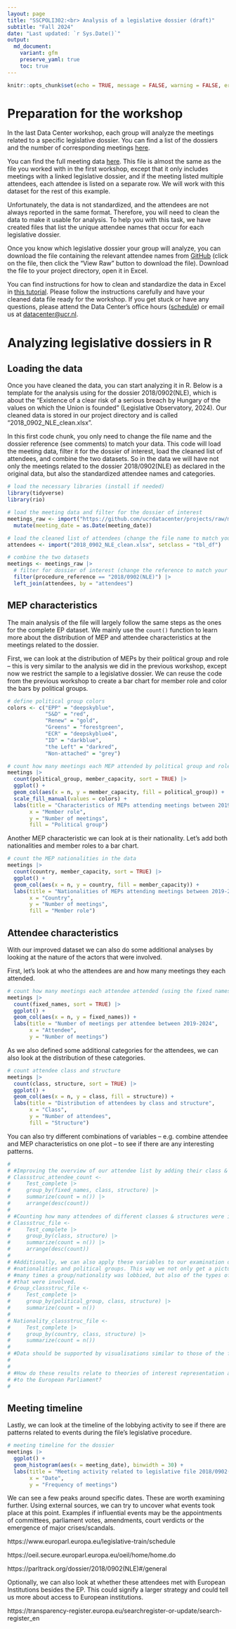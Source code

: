 ```yaml
---
layout: page
title: "SSCPOLI302:<br> Analysis of a legislative dossier (draft)"
subtitle: "Fall 2024"
date: "Last updated: `r Sys.Date()`"
output:
  md_document:
    variant: gfm
    preserve_yaml: true
    toc: true
---
```


```r
knitr::opts_chunk$set(echo = TRUE, message = FALSE, warning = FALSE, error = FALSE)
```

# Preparation for the workshop

In the last Data Center workshop, each group will analyze the meetings related to a specific legislative dossier.
You can find a list of the dossiers and the number of corresponding meetings [here](https://github.com/ucrdatacenter/projects/blob/main/SSCPOLI302/2024h2/procedure_reference_list.csv).

You can find the full meeting data [here](https://github.com/ucrdatacenter/projects/blob/main/SSCPOLI302/2024h2/meetings_per_attendee.xlsx).
This file is almost the same as the file you worked with in the first workshop, except that it only includes meetings with a linked legislative dossier, and if the meeting listed multiple attendees, each attendee is listed on a separate row.
We will work with this dataset for the rest of this example.

Unfortunately, the data is not standardized, and the attendees are not always reported in the same format.
Therefore, you will need to clean the data to make it usable for analysis.
To help you with this task, we have created files that list the unique attendee names that occur for each legislative dossier.

Once you know which legislative dossier your group will analyze, you can download the  file containing the relevant attendee names from [GitHub](https://github.com/ucrdatacenter/projects/tree/main/SSCPOLI302/2024h2/attendees) (click on the file, then click the "View Raw" button to download the file).
Download the file to your project directory, open it in Excel.

You can find instructions for how to clean and standardize the data in Excel in [this tutorial](https://github.com/ucrdatacenter/projects/blob/main/SSCPOLI302/2024h2/Data%20cleaning%20instructions.pdf).
Please follow the instructions carefully and have your cleaned data file ready for the workshop.
If you get stuck or have any questions, please attend the Data Center's office hours ([schedule](../../../contact)) or email us at [datacenter@ucr.nl](mailto:datacenter@ucr.nl).

# Analyzing legislative dossiers in R

## Loading the data

Once you have cleaned the data, you can start analyzing it in R. 
Below is a template for the analysis using for the dossier 2018/0902(NLE), which is about the 
"Existence of a clear risk of a serious breach by Hungary of the values 
on which the Union is founded" (Legislative Observatory, 2024). 
Our cleaned data is stored in our project directory and is called "2018_0902_NLE_clean.xlsx".

In this first code chunk, you only need to change the file name and the dossier reference (see comments) to match your data.
This code will load the meeting data, filter it for the dossier of interest, load the cleaned list of attendees, and combine the two datasets.
So in the data we will have not only the meetings related to the dossier 2018/0902(NLE) as declared in the original data, but also the standardized attendee names and categories.

```r
# load the necessary libraries (install if needed)
library(tidyverse)
library(rio)

# load the meeting data and filter for the dossier of interest
meetings_raw <- import("https://github.com/ucrdatacenter/projects/raw/main/SSCPOLI302/2024h2/meetings_per_attendee.xlsx", setclass = "tbl_df") |> 
  mutate(meeting_date = as.Date(meeting_date))

# load the cleaned list of attendees (change the file name to match your data)
attendees <- import("2018_0902_NLE_clean.xlsx", setclass = "tbl_df")

# combine the two datasets
meetings <- meetings_raw |> 
  # filter for dossier of interest (change the reference to match your dossier)
  filter(procedure_reference == "2018/0902(NLE)") |> 
  left_join(attendees, by = "attendees")
```

## MEP characteristics

The main analysis of the file will largely follow the same steps as the ones
for the complete EP dataset.
We mainly use the `count()` function to learn more about the distribution of MEP and attendee characteristics at the meetings related to the dossier.

First, we can look at the distribution of MEPs by their political group and role -- this is very similar to the analysis we did in the previous workshop, except now we restrict the sample to a legislative dossier.
We can reuse the code from the previous workshop to create a bar chart for member role and color the bars by political groups.

```r
# define political group colors
colors <- c("EPP" = "deepskyblue", 
            "S&D" = "red",
            "Renew" = "gold", 
            "Greens" = "forestgreen",
            "ECR" = "deepskyblue4", 
            "ID" = "darkblue", 
            "the Left" = "darkred", 
            "Non-attached" = "grey")

# count how many meetings each MEP attended by political group and role
meetings |> 
  count(political_group, member_capacity, sort = TRUE) |> 
  ggplot() +
  geom_col(aes(x = n, y = member_capacity, fill = political_group)) +
  scale_fill_manual(values = colors) +
  labs(title = "Characteristics of MEPs attending meetings between 2019-2024", 
       x = "Member role", 
       y = "Number of meetings",
       fill = "Political group")
```

Another MEP characteristic we can look at is their nationality.
Let's add both nationalities and member roles to a bar chart.

```r
# count the MEP nationalities in the data
meetings |> 
  count(country, member_capacity, sort = TRUE) |> 
  ggplot() +
  geom_col(aes(x = n, y = country, fill = member_capacity)) +
  labs(title = "Nationalities of MEPs attending meetings between 2019-2024", 
       x = "Country", 
       y = "Number of meetings",
       fill = "Member role")
```

## Attendee characteristics

With our improved dataset we can also do some additional analyses by looking at the nature of the actors that were involved.

First, let's look at who the attendees are and how many meetings they each attended.

```r
# count how many meetings each attendee attended (using the fixed names)
meetings |> 
  count(fixed_names, sort = TRUE) |> 
  ggplot() +
  geom_col(aes(x = n, y = fixed_names)) +
  labs(title = "Number of meetings per attendee between 2019-2024", 
       x = "Attendee", 
       y = "Number of meetings")
```

As we also defined some additional categories for the attendees, we can also look at the distribution of these categories.

```r
# count attendee class and structure
meetings |> 
  count(class, structure, sort = TRUE) |> 
  ggplot() +
  geom_col(aes(x = n, y = class, fill = structure)) +
  labs(title = "Distribution of attendees by class and structure", 
       x = "Class", 
       y = "Number of attendees",
       fill = "Structure")
```

You can also try different combinations of variables -- e.g. combine attendee and MEP characteristics on one plot -- to see if there are any interesting patterns.

```r
# 
# #Improving the overview of our attendee list by adding their class & structure
# Classstruc_attendee_count <-
#     Test_complete |>
#     group_by(fixed_names, class, structure) |>
#     summarize(count = n()) |>
#     arrange(desc(count))
# 
# #Counting how many attendees of different classes & structures were involved
# Classstruc_file <-
#     Test_complete |>
#     group_by(class, structure) |>
#     summarize(count = n()) |>
#     arrange(desc(count))
# 
# #Additionally, we can also apply these variables to our examination of 
# #nationalities and political groups. This way we not only get a picture of how
# #many times a group/nationality was lobbied, but also of the types of actors 
# #that were involved.
# Group_classstruc_file <-
#     Test_complete |>
#     group_by(political_group, class, structure) |>
#     summarize(count = n())
#     
# Nationality_classstruc_file <-
#     Test_complete |>
#     group_by(country, class, structure) |>
#     summarize(count = n())
# 
# #Data should be supported by visualisations similar to those of the first lectures
# 
# 
# #How do these results relate to theories of interest representation and access
# #to the European Parliament?
# 

```

## Meeting timeline

Lastly, we can look at the timeline of the lobbying activity to see if there are
patterns related to events during the file's legislative procedure.

```r
# meeting timeline for the dossier
meetings |>
  ggplot() +
  geom_histogram(aes(x = meeting_date), binwidth = 30) +
  labs(title = "Meeting activity related to legislative file 2018/0902(NLE)", 
       x = "Date", 
       y = "Frequency of meetings")
```

We can see a few peaks around specific dates. These are worth examining further.
Using external sources, we can try to uncover what events took place at this point.
Examples if influential events may be the appointments of committees, parliament votes, 
amendments, court verdicts or the emergence of major crises/scandals.

https://www.europarl.europa.eu/legislative-train/schedule

https://oeil.secure.europarl.europa.eu/oeil/home/home.do

https://parltrack.org/dossier/2018/0902(NLE)#/general

Optionally, we can also look at whether these attendees met with European
Institutions besides the EP. This could signify a larger strategy and could
tell us more about access to European institutions.

https://transparency-register.europa.eu/searchregister-or-update/search-register_en

